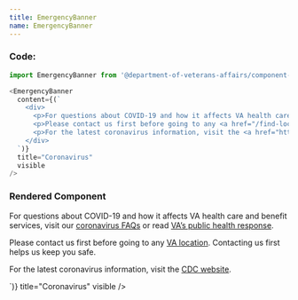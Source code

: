 ```yaml
---
title: EmergencyBanner
name: EmergencyBanner
---
```




### Code:
```javascript
import EmergencyBanner from '@department-of-veterans-affairs/component-library/EmergencyBanner'

<EmergencyBanner
  content={(`
    <div>
      <p>For questions about COVID-19 and how it affects VA health care and benefit services, visit our <a href="/coronavirus-veteran-frequently-asked-questions/">coronavirus FAQs</a> or read <a href="https://www.publichealth.va.gov/n-coronavirus/">VA’s public health response</a>.</p>
      <p>Please contact us first before going to any <a href="/find-locations">VA location</a>. Contacting us first helps us keep you safe.</p>
      <p>For the latest coronavirus information, visit the <a href="https://www.cdc.gov/coronavirus/2019-ncov/index.html">CDC website</a>.</p>
    </div>
  `)}
  title="Coronavirus"
  visible
/>
```

### Rendered Component
<div className="site-c-reactcomp__rendered">
  <EmergencyBanner
    content={(`
      <div>
        <p>For questions about COVID-19 and how it affects VA health care and benefit services, visit our <a href="/coronavirus-veteran-frequently-asked-questions/">coronavirus FAQs</a> or read <a href="https://www.publichealth.va.gov/n-coronavirus/">VA’s public health response</a>.</p>
        <p>Please contact us first before going to any <a href="/find-locations">VA location</a>. Contacting us first helps us keep you safe.</p>
        <p>For the latest coronavirus information, visit the <a href="https://www.cdc.gov/coronavirus/2019-ncov/index.html">CDC website</a>.</p>
      </div>
    `)}
    title="Coronavirus"
    visible
  />
</div>

